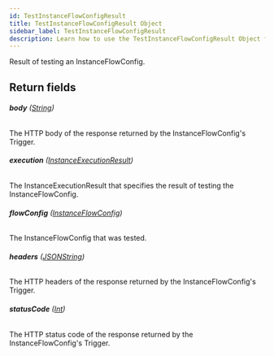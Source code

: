 ```yaml
---
id: TestInstanceFlowConfigResult
title: TestInstanceFlowConfigResult Object
sidebar_label: TestInstanceFlowConfigResult
description: Learn how to use the TestInstanceFlowConfigResult Object for 's API.
---
```


Result of testing an InstanceFlowConfig.

## Return fields

###### <b>body</b> ([String](api/schema/scalar/String.mdx))

The HTTP body of the response returned by the InstanceFlowConfig's Trigger.

###### <b>execution</b> ([InstanceExecutionResult](api/schema/object/InstanceExecutionResult.mdx))

The InstanceExecutionResult that specifies the result of testing the InstanceFlowConfig.

###### <b>flowConfig</b> ([InstanceFlowConfig](api/schema/object/InstanceFlowConfig.mdx))

The InstanceFlowConfig that was tested.

###### <b>headers</b> ([JSONString](api/schema/scalar/JSONString.mdx))

The HTTP headers of the response returned by the InstanceFlowConfig's Trigger.

###### <b>statusCode</b> ([Int](api/schema/scalar/Int.mdx))

The HTTP status code of the response returned by the InstanceFlowConfig's Trigger.
